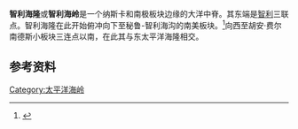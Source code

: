 '''智利海隆'''或'''智利海岭'''是一个纳斯卡和南极板块边缘的大洋中脊。其东端是[[智利|智利]]三联点。智利海隆在此开始俯冲向下至秘鲁-智利海沟的南美板块。<ref>{{cite journal|last1=Russo|first1=R.M.|last2=Vandecar|first2=John C.|last3=Comte|first3=Diana|last4=Mocanu|first4=Victor I.|last5=Gallego|first5=Alejandro|last6=Murdie|first6=Ruth E.|title=Subduction of the Chile Ridge: Upper mantle structure and flow|journal=GSA Today|pages=4|year=2010|doi=10.1130/GSATG61A.1}}</ref>向西至胡安·费尔南德斯小板块三连点以南，在此其与东太平洋海隆相交。

==参考资料==
{{Reflist}}

{{中洋脊}}
{{Geo-stub}}
[[Category:太平洋海岭|Category:太平洋海岭]]